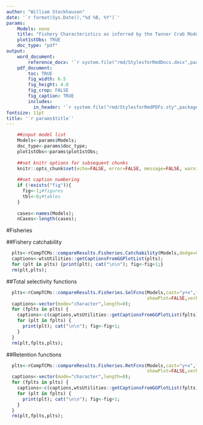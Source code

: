 ```yaml
---
author: "William Stockhausen"
date: '`r format(Sys.Date(),"%d %B, %Y")`'
params: 
    Models: none
    title: "Fishery Characteristics as inferred by the Tanner Crab Model" 
    plot1stObs: TRUE
    doc_type: "pdf"
output: 
    word_document: 
        reference_docx: '`r system.file("rmd/StylesforRmdDocs.docx",package="wtsUtilities")`'
    pdf_document: 
        toc: TRUE
        fig_width: 6.5
        fig_height: 4.0
        fig_crop: FALSE
        fig_caption: TRUE
        includes:
          in_header: '`r system.file("rmd/StylesforRmdPDFs.sty",package="wtsUtilities")`'
fontsize: 11pt
title: '`r params$title`'
---
```


```r
    ##input model list
    Models<-params$Models;
    doc_type<-params$doc_type;
    plot1stObs<-params$plot1stObs;
    
    ##set knitr options for subsequent chunks
    knitr::opts_chunk$set(echo=FALSE, error=FALSE, message=FALSE, warning=FALSE, concordance=TRUE, fig.width=6.5, fig.height=7.0, dpi=300)
    
    ##set caption numbering
    if (!exists("fig")){
      fig<-1;#figures
      tbl<-0;#tables
    }
    
    cases<-names(Models);
    nCases<-length(cases);
```

#Fisheries

##Fishery catchability

```r
  plts<-rCompTCMs::compareResults.Fisheries.Catchability(Models,dodge=0,showPlot=FALSE,verbose=FALSE)
  captions<-wtsUtilities::getCaptionsFromGGPlotList(plts);
  for (plt in plts) {print(plt); cat("\n\n"); fig<-fig+1;}
  rm(plt,plts);
```

##Total selectivity functions

```r
  plts<-rCompTCMs::compareResults.Fisheries.SelFcns(Models,cast="y+x",facet_grid="y~x",mxy=5,years=1986:2015,dodge=0,
                                                    showPlot=FALSE,verbose=FALSE);
  captions<-vector(mode="character",length=0);
  for (fplts in plts) {
    captions<-c(captions,wtsUtilities::getCaptionsFromGGPlotList(fplts));
    for (plt in fplts) {
      print(plt); cat("\n\n"); fig<-fig+1;
    }
  }
  rm(plt,fplts,plts);
```

##Retention functions

```r
  plts<-rCompTCMs::compareResults.Fisheries.RetFcns(Models,cast="y+x",facet_grid="y~x",mxy=5,years=1986:2015,dodge=0,
                                                    showPlot=FALSE,verbose=FALSE);
  captions<-vector(mode="character",length=0);
  for (fplts in plts) {
    captions<-c(captions,wtsUtilities::getCaptionsFromGGPlotList(fplts));
    for (plt in fplts) {
      print(plt); cat("\n\n"); fig<-fig+1;
    }
  }
  rm(plt,fplts,plts);
```

